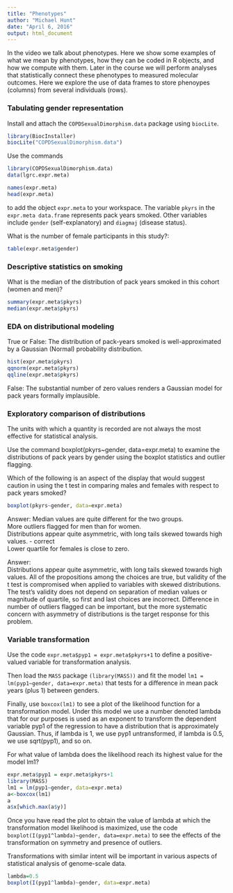 ```yaml
---
title: "Phenotypes"
author: "Michael Hunt"
date: "April 6, 2016"
output: html_document
---
```


In the video we talk about phenotypes. Here we show some examples of what we mean by phenotypes, how they can be coded in R objects, and how we compute with them. Later in the course we will perform analyses that statistically  connect these phenotypes to measured molecular outcomes. Here we explore the use of data frames to store phenoypes (columns) from several individuals (rows).

### Tabulating gender representation

Install and attach the `COPDSexualDimorphism.data` package using `biocLite`. 

```r
library(BiocInstaller)
biocLite("COPDSexualDimorphism.data")
```
Use the commands

```r
library(COPDSexualDimorphism.data)
data(lgrc.expr.meta)

names(expr.meta)
head(expr.meta)
```

to add the object `expr.meta` to your workspace. The variable `pkyrs` in the `expr.meta data.frame` represents pack years smoked. Other variables include `gender` (self-explanatory) and `diagmaj` (disease status).

What is the number of female participants in this study?:

```r
table(expr.meta$gender)
```

### Descriptive statistics on smoking

What is the median of the distribution of pack years smoked in this cohort (women and men)?

```r
summary(expr.meta$pkyrs)
median(expr.meta$pkyrs)
```
### EDA on distributional modeling

True or False: The distribution of pack-years smoked is well-approximated by a Gaussian (Normal) probability distribution. 

```r
hist(expr.meta$pkyrs)
qqnorm(expr.meta$pkyrs)
qqline(expr.meta$pkyrs)
```
False: The substantial number of zero values renders a Gaussian model for pack years formally implausible.

### Exploratory comparison of distributions

The units with which a quantity is recorded are not always the most effective for statistical analysis.

Use the command boxplot(pkyrs~gender, data=expr.meta) to examine the distributions of pack years by gender using the boxplot statistics and outlier flagging.

Which of the following is an aspect of the display that would suggest caution in using the t test in comparing males and females with respect to pack years smoked?

```r
boxplot(pkyrs~gender, data=expr.meta)
```
Answer: 
Median values are quite different for the two groups.    
More outliers flagged for men than for women.    
Distributions appear quite asymmetric, with long tails skewed   towards high values. - correct   
Lower quartile for females is close to zero.  

Answer:  
Distributions appear quite asymmetric, with long tails skewed towards high values. 
All of the propositions among the choices are true, but validity of the t test is compromised when applied to variables with skewed distributions. The test's validity does not depend on separation of median values or magnitude of quartile, so first and last choices are incorrect. Difference in number of outliers flagged can be important, but the more systematic concern with asymmetry of distributions is the target response for this problem.

### Variable transformation

Use the code `expr.meta$pyp1 = expr.meta$pkyrs+1` to define a positive-valued variable for transformation analysis.

Then load the `MASS` package `(library(MASS))` and fit the model `lm1 = lm(pyp1~gender, data=expr.meta)` that tests for a difference in mean pack years (plus 1) between genders.

Finally, use `boxcox(lm1)` to see a plot of the likelihood function for a transformation model. Under this model we use a number denoted lambda that for our purposes is used as an exponent to transform the dependent variable pyp1 of the regression to have a distribution that is approximately Gaussian. Thus, if lambda is 1, we use pyp1 untransformed, if lambda is 0.5, we use sqrt(pyp1), and so on.

For what value of lambda does the likelihood reach its highest value for the model lm1?

```r
expr.meta$pyp1 = expr.meta$pkyrs+1
library(MASS)
lm1 = lm(pyp1~gender, data=expr.meta)
a<-boxcox(lm1)
a
a$x[which.max(a$y)]
```
Once you have read the plot to obtain the value of lambda at which the transformation model likelihood is maximized, use the code `boxplot(I(pyp1^lambda)~gender, data=expr.meta)` to see the effects of the transformation on symmetry and presence of outliers.

Transformations with similar intent will be important in various aspects of statistical analysis of genome-scale data.

```r
lambda=0.5
boxplot(I(pyp1^lambda)~gender, data=expr.meta)
```

